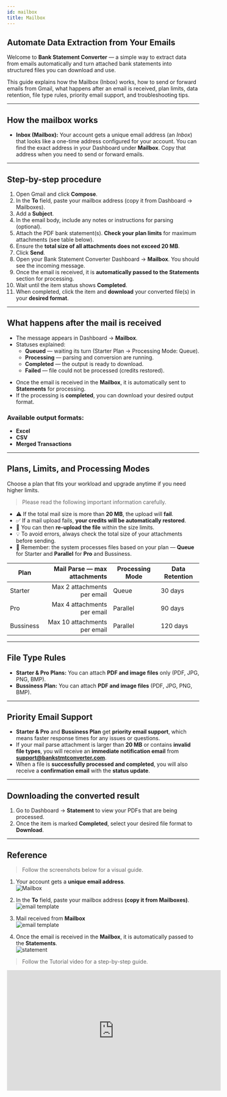 ```yaml
---
id: mailbox
title: Mailbox
---
```


## Automate Data Extraction from Your Emails

Welcome to **Bank Statement Converter** — a simple way to extract data from emails automatically and turn attached bank statements into structured files you can download and use.

This guide explains how the Mailbox (Inbox) works, how to send or forward emails from Gmail, what happens after an email is received, plan limits, data retention, file type rules, priority email support, and troubleshooting tips.

---

## How the mailbox works

* **Inbox (Mailbox):** Your account gets a unique email address (an *Inbox*) that looks like a one-time address configured for your account. You can find the exact address in your Dashboard under **Mailbox**. Copy that address when you need to send or forward emails.

---

## Step-by-step procedure 

1. Open Gmail and click **Compose**.  
2. In the **To** field, paste your mailbox address (copy it from Dashboard → Mailboxes).  
3. Add a **Subject**.  
4. In the email body, include any notes or instructions for parsing (optional).  
5. Attach the PDF bank statement(s). **Check your plan limits** for maximum attachments (see table below).  
6. Ensure the **total size of all attachments does not exceed 20 MB**.  
7. Click **Send**.  
8. Open your Bank Statement Converter Dashboard → **Mailbox**. You should see the incoming message.  
9. Once the email is received, it is **automatically passed to the Statements** section for processing.  
10. Wait until the item status shows **Completed**.  
11. When completed, click the item and **download** your converted file(s) in your **desired format**. 

---

## What happens after the mail is received

* The message appears in Dashboard → **Mailbox**.  
* Statuses explained:  
  * **Queued** — waiting its turn (Starter Plan → Processing Mode: Queue).  
  * **Processing** — parsing and conversion are running.  
  * **Completed** — the output is ready to download.  
  * **Failed** — file could not be processed (credits restored).

- Once the email is received in the **Mailbox**, it is automatically sent to **Statements** for processing.  
- If the processing is **completed**, you can download your desired output format.  

### Available output formats:  
- **Excel**  
- **CSV**  
- **Merged Transactions**  

---

## Plans, Limits, and Processing Modes

Choose a plan that fits your workload and upgrade anytime if you need higher limits.

>Please read the following important information carefully.

- ⚠️ If the total mail size is more than **20 MB**, the upload will **fail**.  
- ✅ If a mail upload fails, **your credits will be automatically restored**.  
- 🔄 You can then **re-upload the file** within the size limits.    
- 💡 To avoid errors, always check the total size of your attachments before sending.  
- 📌 Remember: the system processes files based on your plan — **Queue** for Starter and **Parallel** for **Pro** and Bussiness.  

| Plan       | Mail Parse — max attachments | Processing Mode | Data Retention |
| ---------- | ---------------------------: | --------------- | -------------- |
| Starter    | Max 2 attachments per email  | Queue           | 30 days        |
| Pro        | Max 4 attachments per email  | Parallel        | 90 days        |
| Bussiness  | Max 10 attachments per email | Parallel        | 120 days       |

---

## File Type Rules

- **Starter & Pro Plans:** You can attach **PDF and image files** only (PDF, JPG, PNG, BMP).  
- **Bussiness Plan:** You can attach **PDF and image files** (PDF, JPG, PNG, BMP).  

---

## Priority Email Support

- **Starter & Pro** and **Bussiness Plan** get **priority email support**, which means faster response times for any issues or   questions.  
- If your mail parse attachment is larger than **20 MB** or contains **invalid file types**, you will receive an **immediate notification email** from **support@bankstmtconverter.com**.  
- When a file is **successfully processed and completed**, you will also receive a **confirmation email** with the **status update**. 

---

## Downloading the converted result

1. Go to Dashboard → **Statement** to view your PDFs that are being processed.  
2. Once the item is marked **Completed**, select your desired file format to **Download**.  

---

## Reference


>Follow the screenshots below for a visual guide.  


1. Your account gets a **unique email address**.  
![Mailbox](/images/mailboxdashboard.png)

2. In the **To** field, paste your mailbox address **(copy it from Mailboxes)**.  
![email template](/images/emailtemplate.png)

3. Mail received from **Mailbox**  
![email template](/images/mailreceived.png)

4. Once the email is received in the **Mailbox**, it is automatically passed to the **Statements**.  
![statement](/images/statements.png)


>Follow the Tutorial video for a step-by-step guide.

<iframe width="560" height="315" src="https://www.youtube.com/embed/KxluH-dPcjs?si=Sv9r5i4Keqwy4mxT" title="YouTube video player" frameborder="0" allow="accelerometer; autoplay; clipboard-write; encrypted-media; gyroscope; picture-in-picture; web-share" referrerpolicy="strict-origin-when-cross-origin" allowfullscreen></iframe>



